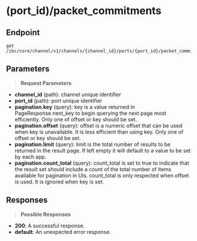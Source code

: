 # (port_id)/packet_commitments

## Endpoint
```http
get /ibc/core/channel/v1/channels/{channel_id}/ports/{port_id}/packet_commitments
```

## Parameters
> **Request Parameters**

- **channel_id** (path): channel unique identifier
- **port_id** (path): port unique identifier
- **pagination.key** (query): key is a value returned in PageResponse.next_key to begin
querying the next page most efficiently. Only one of offset or key
should be set.
- **pagination.offset** (query): offset is a numeric offset that can be used when key is unavailable.
It is less efficient than using key. Only one of offset or key should
be set.
- **pagination.limit** (query): limit is the total number of results to be returned in the result page.
If left empty it will default to a value to be set by each app.
- **pagination.count_total** (query): count_total is set to true  to indicate that the result set should include
a count of the total number of items available for pagination in UIs.
count_total is only respected when offset is used. It is ignored when key
is set.

## Responses
> **Possible Responses**

- **200**: A successful response.
- **default**: An unexpected error response.


